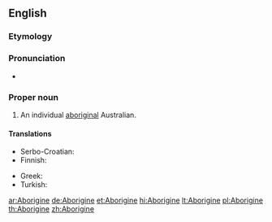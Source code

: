 {{also|aborigine}}
==English==
{{rfc-auto}}

===Etymology===
{{back-form|Aborigines}}

===Pronunciation===
* {{IPA|/æbəˈrɪdʒɨni/|lang=en}}

===Proper noun===
{{en-proper noun}}

# An individual [[aboriginal]] Australian.

====Translations====
{{trans-top|an individual aboriginal Australian}}
* Serbo-Croatian: {{t|sh|Aboridžin|m}}
* Finnish: {{t+|fi|aborigine}}
{{trans-mid}}
* Greek: {{t-|el|Αβορίγινας|m|tr=Avoríginas|sc=Grek}}
* Turkish: {{t+|tr|Aborjin}}
{{trans-bottom}}

[[ar:Aborigine]]
[[de:Aborigine]]
[[et:Aborigine]]
[[hi:Aborigine]]
[[lt:Aborigine]]
[[pl:Aborigine]]
[[th:Aborigine]]
[[zh:Aborigine]]